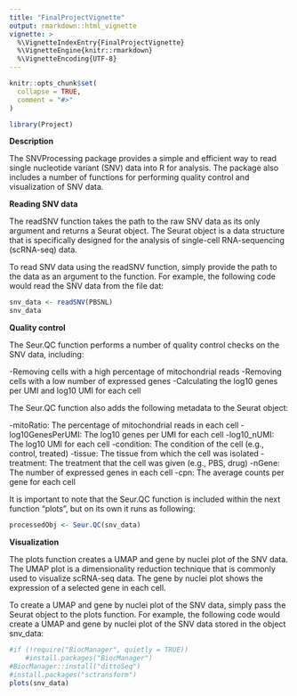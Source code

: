 ```yaml
---
title: "FinalProjectVignette"
output: rmarkdown::html_vignette
vignette: >
  %\VignetteIndexEntry{FinalProjectVignette}
  %\VignetteEngine{knitr::rmarkdown}
  %\VignetteEncoding{UTF-8}
---
```


```r
knitr::opts_chunk$set(
  collapse = TRUE,
  comment = "#>"
)
```

```r
library(Project)

```


**Description**

The SNVProcessing package provides a simple and efficient way to read single nucleotide variant (SNV) data into R for analysis. The package also includes a number of functions for performing quality control and visualization of SNV data.

**Reading SNV data**

The readSNV function takes the path to the raw SNV data as its only argument and returns a Seurat object. The Seurat object is a data structure that is specifically designed for the analysis of single-cell RNA-sequencing (scRNA-seq) data.

To read SNV data using the readSNV function, simply provide the path to the data as an argument to the function. For example, the following code would read the SNV data from the file dat:
```r

snv_data <- readSNV(PBSNL)
snv_data

```

**Quality control**

The Seur.QC function performs a number of quality control checks on the SNV data, including:

-Removing cells with a high percentage of mitochondrial reads
-Removing cells with a low number of expressed genes
-Calculating the log10 genes per UMI and log10 UMI for each cell

The Seur.QC function also adds the following metadata to the Seurat object:

-mitoRatio: The percentage of mitochondrial reads in each cell
-log10GenesPerUMI: The log10 genes per UMI for each cell
-log10_nUMI: The log10 UMI for each cell
-condition: The condition of the cell (e.g., control, treated)
-tissue: The tissue from which the cell was isolated
-treatment: The treatment that the cell was given (e.g., PBS, drug)
-nGene: The number of expressed genes in each cell
-cpn: The average counts per gene for each cell

It is important to note that the Seur.QC function is included within the next function "plots", but on its own it runs as following:

```r

processedObj <- Seur.QC(snv_data)

```

**Visualization**

The plots function creates a UMAP and gene by nuclei plot of the SNV data. The UMAP plot is a dimensionality reduction technique that is commonly used to visualize scRNA-seq data. The gene by nuclei plot shows the expression of a selected gene in each cell.

To create a UMAP and gene by nuclei plot of the SNV data, simply pass the Seurat object to the plots function. For example, the following code would create a UMAP and gene by nuclei plot of the SNV data stored in the object snv_data:

```r

#if (!require("BiocManager", quietly = TRUE))
    #install.packages("BiocManager")
#BiocManager::install("dittoSeq")
#install.packages("sctransform")
plots(snv_data)


```

